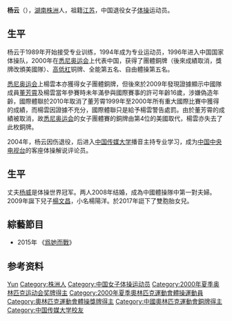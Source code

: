 {{Otheruses|other=名为杨云的其他人物|杨云}}
{{Infobox Gymnast
|gymnastname= 杨云
|image          = 
|imagesize      = 
|caption= 
|fullname= 杨云
|nickname=  
|country= {{PRC}}
|formercountry= 
|hometown= {{PRC}}[[江苏|江苏]]
|birthdate= {{birth_date_and_age|1984|12|2}}
|birthplace= {{PRC}}[[湖南省|湖南]][[株洲市|株洲]]
|spouse={{marriage|[[杨威|杨威]]|2008年}}
|子女=楊文昌
|deathplace=
|height= 
|discipline= 女子[[競技體操|競技體操]]
|level= 
|natlteam=
|club=
|gym=
|collegeteam=
|headcoach= 
|assistcoach=
|formercoach=
|choreographer=
|music=
|eponymousskills=
|retired= 2004
|medaltemplates= 
{{MedalTableTop}}
{{MedalBronze|[[2000年夏季奧林匹克運動會|2000年悉尼]]|[[2000年夏季奧林匹克運動會體操比賽|高低杠]]}}
}}

'''杨云'''（{{bd|1984年|12月2日|||catIdx=Yang,杨}}），[[湖南省|湖南]][[株洲市|株洲]]人，祖籍[[江苏|江苏]]，中国退役女子[[体操|体操]]运动员。

== 生平 ==
杨云于1989年开始接受专业训练，1994年成为专业运动员，1996年进入中国国家体操队，2000年在[[2000年夏季奥林匹克运动会|悉尼奥运会]]上代表中国，获得了團體銅牌（後來成績取消，獎牌改頒美國隊）、[[高低杠|高低杠]]铜牌、全能第五名、自由體操第五名。

[[2000年夏季奥林匹克运动会|悉尼奥运会]]上楊雲本亦獲得女子團體銅牌，但後來於2009年發現證據顯示中國隊成員[[董芳霄|董芳霄]]及楊雲當年參賽時未年滿參與國際賽事的許可年齡16歲，涉嫌偽造年齡，國際體聯於2010年取消了董芳霄1999年至2000年所有重大國際比賽中獲得的成績，而楊雲因證據不充分，國際體聯只是給予楊雲警告處罰。由於董芳霄的成績被取消，故[[2000年夏季奥林匹克运动会|悉尼奥运会]]的女子團體賽的銅牌由第4位的美國取代，楊雲亦失去了此枚銅牌。

2004年，杨云因伤退役，后进入[[中国传媒大学|中国传媒大学]]播音主持专业学习，成为[[中国中央电视台|中国中央电视台]]的客座体操解说评论员。

== 生平 ==
丈夫[[杨威|杨威]]是体操世界冠军。两人2008年结婚，成為中國體操隊中第一對夫婦。2009年誕下兒子[[杨文昌_(童星)|楊文昌]]，小名楊陽洋。於2017年誔下了雙胞胎女兒。

== 綜藝節目 ==
* 2015年 《[[爲她而戰|爲她而戰]]》

== 参考资料 ==
{{reflist}}

{{Authority control}}
{{DEFAULTSORT:Yang Yun}}
[[Category:杨姓|Yun]]
[[Category:株洲人|Category:株洲人]]
[[Category:中国女子体操运动员|Category:中国女子体操运动员]]
[[Category:2000年夏季奥林匹克运动会奖牌得主|Category:2000年夏季奥林匹克运动会奖牌得主]]
[[Category:2000年夏季奧林匹克運動會體操運動員|Category:2000年夏季奧林匹克運動會體操運動員]]
[[Category:奧林匹克運動會體操獎牌得主|Category:奧林匹克運動會體操獎牌得主]]
[[Category:中國奧林匹克運動會銅牌得主|Category:中國奧林匹克運動會銅牌得主]]
[[Category:中国传媒大学校友|Category:中国传媒大学校友]]